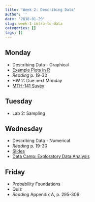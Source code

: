 ```yaml
---
title: 'Week 2: Describing Data'
author: ''
date: '2018-01-29'
slug: week-1-intro-to-data
categories: []
tags: []
---
```


 
## Monday

* Describing Data - Graphical
* [Example Plots in R](/slides/02A-SomePlots.html)
* *Reading* p. 19-30
* HW 2: Due next Monday
* [MTH-141 Suvey](https://docs.google.com/forms/d/e/1FAIpQLSfVVezGtSNJNcd4weclzQfg2P2KiZbkcufle547HYCF3z2adQ/viewform)

## Tuesday

* Lab 2: Sampling

## Wednesday

* Describing Data - Numerical
* *Reading* p. 19-30
* [Slides](/slides/02B-describing-data.html)
* [Data Camp: Exploratory Data Analysis](https://www.datacamp.com/courses/exploratory-data-analysis)


## Friday
* Probability Foundations
* Quiz
* *Reading* Appendix A, p. 295-306
  